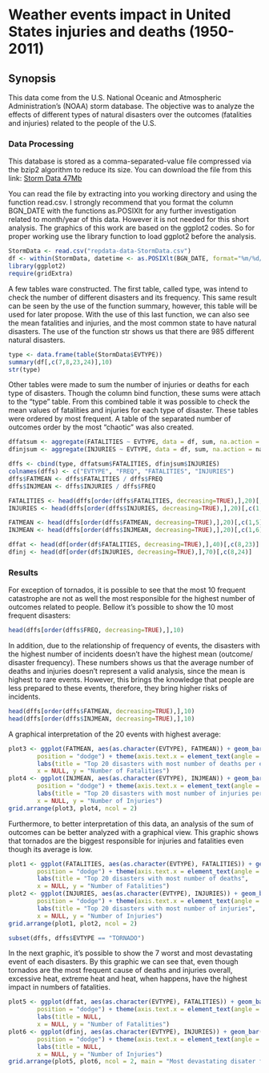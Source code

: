Weather events impact in United States injuries and deaths (1950-2011) 
========================================================

## Synopsis
This data come from the U.S. National Oceanic and Atmospheric Administration's (NOAA) storm database. The objective was to analyze the effects of different types of natural disasters over the outcomes (fatalities and injuries) related to the people of the U.S.

### Data Processing
This database is stored as a comma-separated-value file compressed via the bzip2 algorithm to reduce its size. You can download the file from this link: [Storm Data 47Mb](https://d396qusza40orc.cloudfront.net/repdata%2Fdata%2FStormData.csv.bz2)

You can read the file by extracting into you working directory and using the function read.csv.
I strongly recommend that you format the column BGN_DATE with the functions as.POSIXlt for any further investigation related to month/year of this data. However it is not needed for this short analysis.
The graphics of this work are based on the ggplot2 codes. So for proper working use the library function to load ggplot2 before the analysis.


```{r}
StormData <- read.csv("repdata-data-StormData.csv")
df <- within(StormData, datetime <- as.POSIXlt(BGN_DATE, format="%m/%d/%Y"))
library(ggplot2)
require(gridExtra)
```

A few tables ware constructed. The first table, called type, was intend to check the number of different disasters and its frequency. This same result can be seen by the use of the function summary, however, this table will be used for later propose. With the use of this last function, we can also see the mean fatalities and injuries, and the most common state to have natural disasters.
The use of the function str shows us that there are 985 different natural disasters.

```{r}
type <- data.frame(table(StormData$EVTYPE))
summary(df[,c(7,8,23,24)],10)
str(type)

```

Other tables were made to sum the number of injuries or deaths for each type of disasters.
Though the column bind function, these sums were attach to the "type" table. From this combined table it was possible to check the mean values of fatalities and injuries for each type of disaster. These tables were ordered by most frequent.
A table of the separated number of outcomes order by the most "chaotic" was also created.

```{r}

dffatsum <- aggregate(FATALITIES ~ EVTYPE, data = df, sum, na.action = na.omit)
dfinjsum <- aggregate(INJURIES ~ EVTYPE, data = df, sum, na.action = na.omit)

dffs <- cbind(type, dffatsum$FATALITIES, dfinjsum$INJURIES)
colnames(dffs) <- c("EVTYPE", "FREQ", "FATALITIES", "INJURIES")
dffs$FATMEAN <- dffs$FATALITIES / dffs$FREQ
dffs$INJMEAN <- dffs$INJURIES / dffs$FREQ

FATALITIES <- head(dffs[order(dffs$FATALITIES, decreasing=TRUE),],20)[,c(1,3)]
INJURIES <- head(dffs[order(dffs$INJURIES, decreasing=TRUE),],20)[,c(1,4)]

FATMEAN <- head(dffs[order(dffs$FATMEAN, decreasing=TRUE),],20)[,c(1,5)]
INJMEAN <- head(dffs[order(dffs$INJMEAN, decreasing=TRUE),],20)[,c(1,6)]

dffat <- head(df[order(df$FATALITIES, decreasing=TRUE),],40)[,c(8,23)]
dfinj <- head(df[order(df$INJURIES, decreasing=TRUE),],70)[,c(8,24)]

```

### Results
For exception of tornados, it is possible to see that the most 10 frequent catastrophe are not as well the most responsible for the highest number of outcomes related to people.
Bellow it's possible to show the 10 most frequent disasters:


```{r}
head(dffs[order(dffs$FREQ, decreasing=TRUE),],10)

```

In addition, due to the relationship of frequency of events, the disasters with the highest number of incidents doesn't have the highest mean (outcome/ disaster frequency). These numbers shows us that the average number of deaths and injuries doesn't represent a valid analysis, since the mean is highest to rare events. However, this brings the knowledge that people are less prepared to these events, therefore, they bring higher risks of incidents.
```{r}
head(dffs[order(dffs$FATMEAN, decreasing=TRUE),],10)
head(dffs[order(dffs$INJMEAN, decreasing=TRUE),],10)

```
A graphical interpretation of the 20 events with highest average:
```{r fig.width=11}
plot3 <- ggplot(FATMEAN, aes(as.character(EVTYPE), FATMEAN)) + geom_bar(stat = "identity", 
        position = "dodge") + theme(axis.text.x = element_text(angle = 90)) + 
        labs(title = "Top 20 disasters with most number of deaths per event", 
        x = NULL, y = "Number of Fatalities")
plot4 <- ggplot(INJMEAN, aes(as.character(EVTYPE), INJMEAN)) + geom_bar(stat = "identity", 
        position = "dodge") + theme(axis.text.x = element_text(angle = 90)) + 
        labs(title = "Top 20 disasters with most number of injuries per event", 
        x = NULL, y = "Number of Injuries")
grid.arrange(plot3, plot4, ncol = 2)
```

Furthermore, to better interpretation of this data, an analysis of the sum of outcomes can be better analyzed with a graphical view. This graphic shows that tornados are the biggest responsible for injuries and fatalities even though its average is low.
```{r fig.width=11}
plot1 <- ggplot(FATALITIES, aes(as.character(EVTYPE), FATALITIES)) + geom_bar(stat = "identity", 
        position = "dodge") + theme(axis.text.x = element_text(angle = 90)) + 
        labs(title = "Top 20 disasters with most number of deaths", 
        x = NULL, y = "Number of Fatalities")
plot2 <- ggplot(INJURIES, aes(as.character(EVTYPE), INJURIES)) + geom_bar(stat = "identity", 
        position = "dodge") + theme(axis.text.x = element_text(angle = 90)) + 
        labs(title = "Top 20 disasters with most number of injuries", 
        x = NULL, y = "Number of Injuries")
grid.arrange(plot1, plot2, ncol = 2)

subset(dffs, dffs$EVTYPE == "TORNADO")
```

In the next graphic, it's possible to show the 7 worst and most devastating event of each disasters.
By this graphic we can see that, even though tornados are the most frequent cause of deaths and injuries overall, excessive heat, extreme heat and heat, when happens, have the highest impact in numbers of fatalities.

```{r fig.width=11}
plot5 <- ggplot(dffat, aes(as.character(EVTYPE), FATALITIES)) + geom_bar(stat = "identity", 
        position = "dodge") + theme(axis.text.x = element_text(angle = 90)) + 
        labs(title = NULL, 
        x = NULL, y = "Number of Fatalities")
plot6 <- ggplot(dfinj, aes(as.character(EVTYPE), INJURIES)) + geom_bar(stat = "identity", 
        position = "dodge") + theme(axis.text.x = element_text(angle = 90)) + 
        labs(title = NULL, 
        x = NULL, y = "Number of Injuries")
grid.arrange(plot5, plot6, ncol = 2, main = "Most devastating disater for the worst 7 types of events")
```

